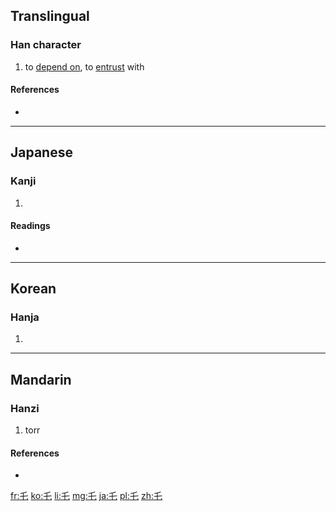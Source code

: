 {{also|虐|托}}<!-- may be replaced by zh-forms -->
==Translingual==

===Han character===
{{Han char|rn=4|rad=丿|as=02|sn=3|four=2071<sub>4</sub>|canj=竹心 (HP)|ids=⿱[[丿]][[七]]}}

# to [[depend on]], to [[entrust]] with

====References====
* {{Han ref|kx=0082.020|dkj=00120|dj=0165.080|hdz=10032.010|uh=4E47|ud=20039|bh=C947|bd=51527}}

----

==Japanese==

===Kanji===
{{ja-kanji|grade=|rs=丿02}}

# {{defn|lang=ja|sort=丿02}}

====Readings====
* {{ja-readings|on=[[たく]] (taku), [[ちゃく]] (chaku)|kun=}}

----

==Korean==

===Hanja===
{{ko-hanja|hangeul=적|rv=jeok|mr=chŏk}}

# {{defn|lang=ko|sort=丿02}}

----

==Mandarin==

===Hanzi===
{{cmn-hanzi|pin=([[tuo1]])|[[zhé]] ([[zhe2]])|wg=che<sup>2</sup>}}

# {{qualifier|[[Appendix:Glossary#D|dated]]}} torr
====References====

* {{reference-book | last =  | first =  | authorlink =  | coauthors =  | year = 2005 | title = 新編字典 | language = Mandarin/English | publisher = 吉林大學出版社 | location =  | id = ISBN 7560124291}}

[[fr:乇]]
[[ko:乇]]
[[li:乇]]
[[mg:乇]]
[[ja:乇]]
[[pl:乇]]
[[zh:乇]]